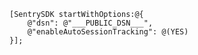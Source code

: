 ```objc
[SentrySDK startWithOptions:@{
    @"dsn": @"___PUBLIC_DSN___",
    @"enableAutoSessionTracking": @(YES)
}];
```
